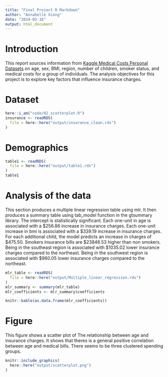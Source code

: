 ```yaml
---
title: "Final Project R Markdown"
author: "Annabelle Xiong"
date: "2024-02-16"
output: html_document
---
```

# Introduction
This report sources information from [Kaggle Medical Costs Personal  Datasets](https://www.kaggle.com/mirichoi0218/insurance) on age, sex, BMI, region, number of children, smoker status, and medical costs for a group of individuals. The analysis objectives for this project is to explore key factors that influence insurance charges.

# Dataset
```r
here::i_am("code/02_scatterplot.R")
insurance <- readRDS(
  file = here::here("output/insurance_clean.rds")
)
```

# Demographics
```r
table1 <- readRDS(
  file = here::here("output/table1.rds")
)
table1
```

# Analysis of the data
This section produces a multiple linear regression table using mlr. It then produces a summary table using tab_model function in the gtsummary library. The intercept is statistically significant. Each one-unit in age is associated with a \$256.86 increase in insurance charges. Each one-unit increase in bmi is associated with a \$339.19	increase in insurance charges. For each additional child, the model predicts an increase in charges of \$475.50. Smokers insurance bills are \$23848.53	higher than non smokers. Being in the southeast region is associated with \$1035.02 lower insurance charges compared to the northeast. Being in the southwest region is associated with \$960.05 lower insurance charges compared to the northeast.
```r
mlr_table <- readRDS(
  file = here::here("output/Multiple_linear_regression.rds")
)
mlr_summary <- summary(mlr_table)
mlr_coefficients <- mlr_summary$coefficients

knitr::kable(as.data.frame(mlr_coefficients))
```


# Figure
This figure shows a scatter plot of The relationship between age and insurance charges. It shows that theres is a general positive correlation between age and medical bills. There seems to be three clustered spending groups.
```r
knitr::include_graphics(
  here::here("output/scatterplot.png")
)
```
